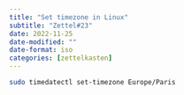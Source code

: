 ```yaml
---
title: "Set timezone in Linux"
subtitle: "Zettel#23"
date: 2022-11-25
date-modified: ""
date-format: iso
categories: [zettelkasten]
---
```

```bash
sudo timedatectl set-timezone Europe/Paris
```
